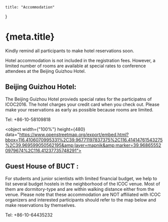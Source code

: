 
    title: "Accommodation"
}

<Head>
    <title>{`${meta.title} - ICOC2016`}</title>
</Head>

# {meta.title}

Kindly remind all participants to make hotel reservations soon.

Hotel accommodation is not included in the registration fees. However, a limited number of rooms are available at 
special rates to conference attendees at the Beijing Guizhou Hotel.

## Beijing Guizhou Hotel:

The Beijing Guizhou Hotel provieds special rates for the participatns of ICOC2016. The hotel charges your credit 
card when you check out. Please make your reservations as early as possible because rooms are limited.

Tel: +86-10-58109818 

<object width={"100%"} height={480} data="https://www.openstreetmap.org/export/embed.html?bbox=116.4106070995331%2C39.96771197837375%2C116.41414761543275%2C39.969599050562195&amp;layer=mapnik&amp;marker=39.968655520979674%2C116.41237735748291"></object>

## Guest House of BUCT :

For students and junior scientists with limited financial budget, we help to list several budget hostels in the 
neighborhood of the ICOC venue. Most of them are dormitory-type and are within walking distance either from the venue. 
Please note that these accommodation are NOT affiliated with ICOC organizers and interested participants should refer 
to the map below and make reservations by themselves.

Tel: +86-10-64435232
